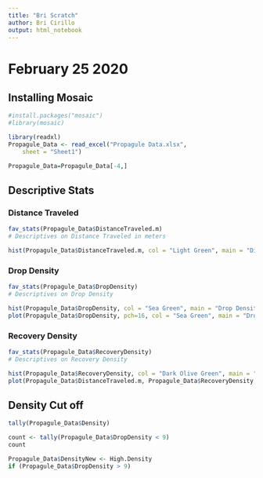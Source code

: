 ```yaml
---
title: "Bri Scratch"
author: Bri Cirillo
output: html_notebook
---
```


# February 25 2020

## Installing Mosaic

```r
#install.packages("mosaic")
#library(mosaic)

library(readxl)
Propagule_Data <- read_excel("Propagule Data.xlsx", 
    sheet = "Sheet1")

Propagule_Data=Propagule_Data[-4,]

```

## Descriptive Stats

### Distance Traveled
```r
fav_stats(Propagule_Data$DistanceTraveled.m)
# Descriptives on Distance Traveled in meters

hist(Propagule_Data$DistanceTraveled.m, col = "Light Green", main = "Distance Traveled", xlab= "Distance Traveled (m)", ylab="Count")

```

### Drop Density
```r
fav_stats(Propagule_Data$DropDensity)
# Descriptives on Drop Density

hist(Propagule_Data$DropDensity, col = "Sea Green", main = "Drop Density", xlab= "Drop Density", ylab="Count")
plot(Propagule_Data$DropDensity, pch=16, col = "Sea Green", main = "Drop Density", xlab= "Drop Density", ylab="Count")
```

### Recovery Density
```r
fav_stats(Propagule_Data$RecoveryDensity)
# Descriptives on Recovery Density

hist(Propagule_Data$RecoveryDensity, col = "Dark Olive Green", main = "Recovery Density", xlab= "Recovery Density", ylab="Count")
plot(Propagule_Data$DistanceTraveled.m, Propagule_Data$RecoveryDensity, pch=16, col = "Dark Olive Green", main = "Recovery Density", xlab= "Recovery Density", ylab="Count")
```

## Density Cut off
```r
tally(Propagule_Data$Density)
```

```r
count <- tally(Propagule_Data$DropDensity < 9)
count
```

```r
Propagule_Data$DensityNew <- High.Density
if (Propagule_Data$DropDensity > 9)

```

